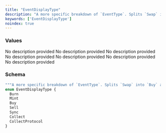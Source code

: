 ```yaml
---
title: "EventDisplayType"
description: "A more specific breakdown of `EventType`. Splits `Swap` into `Buy` and `Sell`."
keywords: ['EventDisplayType']
noindex: true
---
```


### Values

<ResponseField name="Burn" type="enum">
  No description provided
</ResponseField>

<ResponseField name="Mint" type="enum">
  No description provided
</ResponseField>

<ResponseField name="Buy" type="enum">
  No description provided
</ResponseField>

<ResponseField name="Sell" type="enum">
  No description provided
</ResponseField>

<ResponseField name="Sync" type="enum">
  No description provided
</ResponseField>

<ResponseField name="Collect" type="enum">
  No description provided
</ResponseField>

<ResponseField name="CollectProtocol" type="enum">
  No description provided
</ResponseField>

### Schema


```graphql 
"""A more specific breakdown of `EventType`. Splits `Swap` into `Buy` and `Sell`."""
enum EventDisplayType {
  Burn
  Mint
  Buy
  Sell
  Sync
  Collect
  CollectProtocol
}
```
